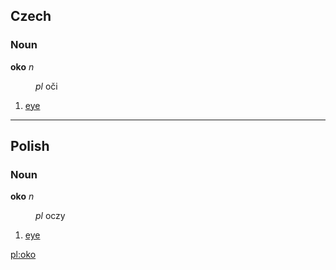 ==Czech==
===Noun===
'''oko''' ''n''
:''pl'' oči
# [[eye]]

----

==Polish==
===Noun===
'''oko''' ''n''
:''pl'' oczy
# [[eye]]

[[pl:oko]]
